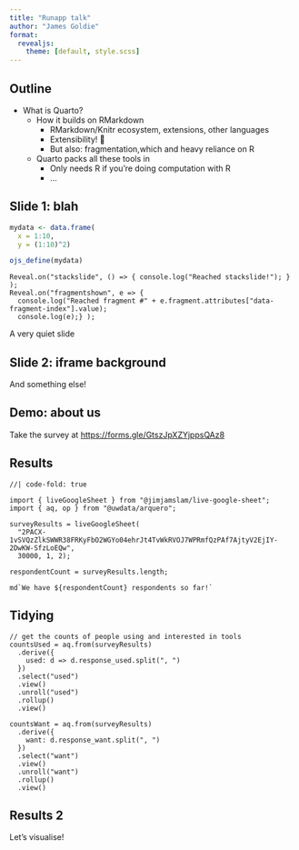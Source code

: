 ```yaml
---
title: "Runapp talk"
author: "James Goldie"
format:
  revealjs: 
    theme: [default, style.scss]
---
```


## Outline

- What is Quarto?
  - How it builds on RMarkdown
    - RMarkdown/Knitr ecosystem, extensions, other languages
    - Extensibility! 🎉
    - But also: fragmentation,which  and heavy reliance on R
  - Quarto packs all these tools in
    - Only needs R if you're doing computation with R
    - ...

## Slide 1: blah
```r
mydata <- data.frame(
  x = 1:10,
  y = (1:10)^2)

ojs_define(mydata)
```

```ojs
Reveal.on("stackslide", () => { console.log("Reached stackslide!"); } );
Reveal.on("fragmentshown", e => { 
  console.log("Reached fragment #" + e.fragment.attributes["data-fragment-index"].value);
  console.log(e);} );
```

A very quiet slide

## Slide 2: iframe background {auto-animate=true data-preload=true background-iframe="https://www.google.com/maps/embed?pb=!1m14!1m12!1m3!1d50379.12545547731!2d145.06408939156861!3d-37.89080691987292!2m3!1f0!2f0!3f0!3m2!1i1024!2i768!4f13.1!5e0!3m2!1sen!2sau!4v1649385361305!5m2!1sen!2sau"}

And something else!

## Demo: about us

Take the survey at <https://forms.gle/GtszJpXZYjppsQAz8>

## Results

<!-- https://docs.google.com/spreadsheets/d/e/2PACX-1vSVQzZlkSWWR38FRKyFbO2WGYo04ehrJt4TvWkRVOJ7WPRmfQzPAf7AjtyV2EjIY-2DwKW-SfzLoEQw/pub?gid=220798206&single=true&output=csv -->

```ojs
//| code-fold: true

import { liveGoogleSheet } from "@jimjamslam/live-google-sheet";
import { aq, op } from "@uwdata/arquero";

surveyResults = liveGoogleSheet(
  "2PACX-1vSVQzZlkSWWR38FRKyFbO2WGYo04ehrJt4TvWkRVOJ7WPRmfQzPAf7AjtyV2EjIY-2DwKW-SfzLoEQw",
  30000, 1, 2);

respondentCount = surveyResults.length;
```

```ojs
md`We have ${respondentCount} respondents so far!`
```

## Tidying

```ojs

// get the counts of people using and interested in tools
countsUsed = aq.from(surveyResults)
  .derive({
    used: d => d.response_used.split(", ")
  })
  .select("used")
  .view()
  .unroll("used")
  .rollup()
  .view()

countsWant = aq.from(surveyResults)
  .derive({
    want: d.response_want.split(", ")
  })
  .select("want")
  .view()
  .unroll("want")
  .rollup()
  .view()
```

## Results 2

Let's visualise!
